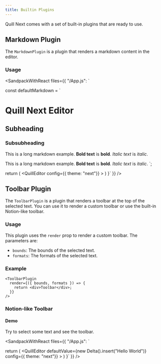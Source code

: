```yaml
---
title: Builtin Plugins
---
```


Quill Next comes with a set of built-in plugins that are ready to use.

## Markdown Plugin

The `MarkdownPlugin` is a plugin that renders a markdown content in the editor.

### Usage

<SandpackWithReact
  files={{
    "/App.js": `

const defaultMarkdown = \`
# Quill Next Editor

## Subheading

### Subsubheading

This is a long markdown example. **Bold text** is **bold**. *Italic text* is *italic*.

This is a long markdown example. **Bold text** is **bold**. *Italic text* is *italic*.
\`;

  return (
    <QuillEditor
      config={{ theme: "next"}}
    >
      <MarkdownPlugin value={defaultMarkdown} />
    </QuillEditor>
  )
}`
  }}
/>


## Toolbar Plugin

The `ToolbarPlugin` is a plugin that renders a toolbar at the top of the selected
text.
You can use it to render a custom toolbar or use the built-in Notion-like toolbar.

### Usage

This plugin uses the `render` prop to render a custom toolbar.
The parameters are:

- `bounds`: The bounds of the selected text.
- `formats`: The formats of the selected text.

### Example

```tsx
<ToolbarPlugin
  render={({ bounds, formats }) => {
    return <div>Toolbar</div>;
  }}
/>
```

### Notion-like Toolbar

#### Demo

Try to select some text and see the toolbar.

<SandpackWithReact
  files={{
    "/App.js": `

  return (
    <QuillEditor
      defaultValue={new Delta().insert("Hello World")}
      config={{ theme: "next"}}
    >
      <NotionToolbarPlugin />
    </QuillEditor>
  )
}`
  }}
/>
